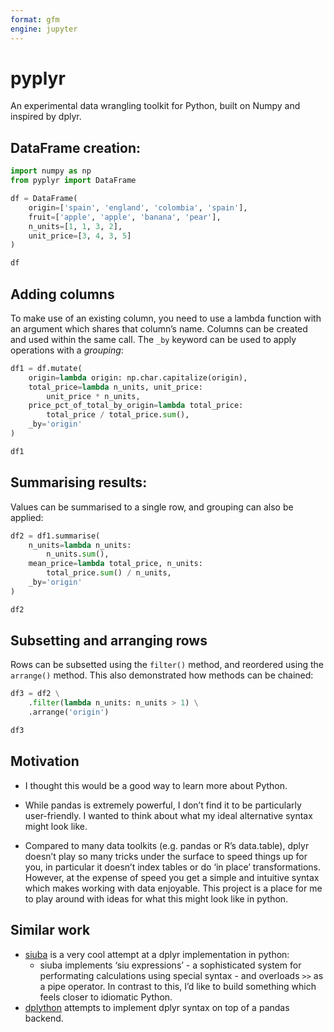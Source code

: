 ```yaml
---
format: gfm
engine: jupyter
---
```


# pyplyr

An experimental data wrangling toolkit for Python, built on Numpy and inspired by dplyr.

## DataFrame creation:
```python
import numpy as np
from pyplyr import DataFrame

df = DataFrame(
    origin=['spain', 'england', 'colombia', 'spain'],
    fruit=['apple', 'apple', 'banana', 'pear'],
    n_units=[1, 1, 3, 2],
    unit_price=[3, 4, 3, 5]
)

df
```

## Adding columns
To make use of an existing column, you need to use a lambda function with an argument which shares that column's name. Columns can be created and used within the same call. The `_by` keyword can be used to apply operations with a _grouping_:


```python
df1 = df.mutate(
    origin=lambda origin: np.char.capitalize(origin),
    total_price=lambda n_units, unit_price: 
        unit_price * n_units,
    price_pct_of_total_by_origin=lambda total_price:
        total_price / total_price.sum(),
    _by='origin'
)

df1
```

## Summarising results:
Values can be summarised to a single row, and grouping can also be applied:


```python
df2 = df1.summarise(
    n_units=lambda n_units:
        n_units.sum(),
    mean_price=lambda total_price, n_units:
        total_price.sum() / n_units,
    _by='origin'
)

df2
```

## Subsetting and arranging rows
Rows can be subsetted using the `filter()` method, and reordered using the `arrange()` method. This also demonstrated how methods can be chained:

```python
df3 = df2 \
    .filter(lambda n_units: n_units > 1) \
    .arrange('origin')

df3
```

## Motivation

* I thought this would be a good way to learn more about Python.

* While pandas is extremely powerful, I don't find it to be particularly
  user-friendly. I wanted to think about what my ideal alternative syntax
  might look like.

* Compared to many data toolkits (e.g. pandas or R's data.table), dplyr doesn't
  play so many tricks under the surface to speed things up for you, 
  in particular it doesn't index tables or do 'in place' transformations.
  However, at the expense of speed you get a simple and intuitive syntax which
  makes working with data enjoyable. This project is a place for me to play
  around with ideas for what this might look like in python.

## Similar work

* [siuba](https://github.com/machow/siuba) is a very cool attempt at a dplyr
  implementation in python:
  *  siuba implements 'siu expressions' - a sophisticated system for performating
     calculations using special syntax - and overloads `>>` as a pipe operator. 
     In contrast to this, I'd like to build something which feels closer to 
     idiomatic Python.

* [dplython](https://pythonhosted.org/dplython/) attempts to implement dplyr 
  syntax on top of a pandas backend.